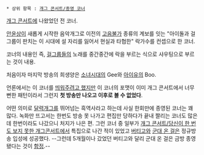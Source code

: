  * 상위 항목 : [[개그 콘서트/종영 코너]]
[[개그 콘서트]]에 나왔었던 전 코너.

[[안윤상]]이 새롭게 시작한 음악개그로 이전의 [[고음불가]] 종류의 계보를 잇는 "아이돌과 걸그룹이 판치는 이 시대에 설 자리를 잃어서 현실과 타협한" 락가수를 컨셉으로 한 코너.

코너의 내용인 즉, [[걸그룹]]들의 노래를 중간중간에 락을 부르는 식으로 샤우팅으로 부르는 것이 내용.

처음이자 마지막 방송의 희생양은 [[소녀시대]]의 Gee와 [[아이유]]의 Boo.

언론에서는 이 코너를 [http://www.newsen.com/news_view.php?uid=200912132214261001 띄워주려고 했지만] 이 코너의 포맷이 이미 개그 콘서트에서 너무 뻔한 패턴이라서 그런지 '''첫 방송만 나오고 이후로 볼 수 없었다'''.

어떤 의미로 [[달력개그]]를 뛰어넘는 흑역사라고 하는데 사실 한회만에 종영된 코너는 꽤 많다. 녹화만 뜨고서는 한번도 방송 못 나가고 편집만 당하다가 끝내 짤리는 코너도 많은데 한번이라도 나갔으니 처지가 나은 편. 그런 코너 중 일부가 [[개그 콘서트/당신이 한 번도 보지 못한 개그콘서트]]에서 특집으로 나간 적이 있었고 [[버티고(개그 콘서트)|버티고]]와 [[군대 온 걸]]은 정규방송 입성에 성공했다. --그런데 5개월이나 갔었던 버티고와 달리 군대 온 걸은 금방 종영됐다는 것이 [[함정#s-1|함정]].--
